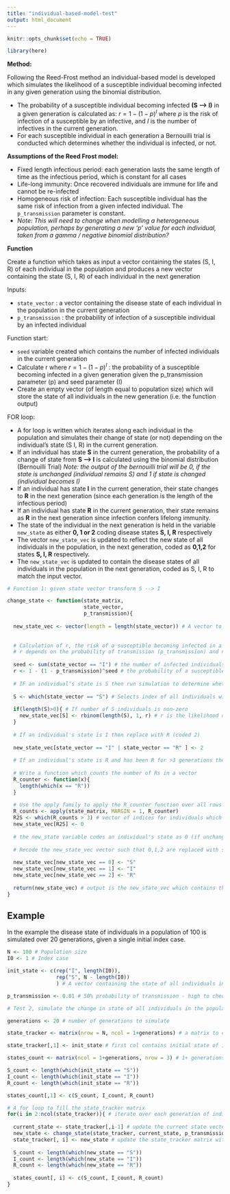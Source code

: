 ```yaml
---
title: "individual-based-model-test"
output: html_document
---
```


```r
knitr::opts_chunk$set(echo = TRUE)

library(here)
```

**Method:**

Following the Reed-Frost method an individual-based model is developed which simulates the likelihood of a susceptible individual becoming infected in any given generation using the binomial distribution. 

- The probability of a susceptible individual becoming infected **(S --> I)** in a given generation is calculated as: $r = 1-(1-p)^I$ where $p$ is the risk of infection of a susceptible by an infective, and $I$ is the number of infectives in the current generation. 
- For each susceptible individual in each generation a Bernouilli trial is conducted which determines whether the individual is infected, or not.


**Assumptions of the Reed Frost model:**  

- Fixed length infectious period: each generation lasts the same length of time as the infectious period, which is constant for all cases
- Life-long immunity: Once recovered individuals are immune for life and cannot be re-infected
- Homogeneous risk of infection: Each susceptible individual has the same risk of infection from a given infected individual. The `p_transmission` parameter is constant.  
- *Note: This will need to change when modelling a heterogeneous population, perhaps by generating a new 'p' value for each individual, taken from a gamma / negative binomial distribution?*


**Function**  

Create a function which takes as input a vector containing the states (S, I, R) of each individual in the population  and produces a new vector containing the state (S, I, R) of each individual in the next generation

Inputs:

- `state_vector` : a vector containing the disease state of each individual in the population in the current generation
- `p_transmission` : the probability of infection of a susceptible individual by an infected individual

Function start:

- `seed` variable created which contains the number of infected individuals in the current generation 
- Calculate r where $r = 1-(1-p)^I$ : the probability of a susceptible becoming infected in a given generation given the p_transmission parameter (p) and seed parameter (I)
- Create an empty vector (of length equal to population size) which will store the state of all individuals in the new generation (i.e. the function output)

FOR loop: 

- A for loop is written which iterates along each individual in the population and simulates their change of state (or not) depending on the individual's state (S I, R) in the current generation. 
- If an individual has state **S** in the current generation, the probability of a change of state from **S --> I** is calculated using the binomial distribution (Bernouilli Trial) *Note: the output of the bernouilli trial will be 0, if the state is unchanged (individual remains S) and 1 if state is changed (individual becomes I)*
- If an individual has state **I** in the current generation, their state changes to **R** in the next generation (since each generation is the length of the infectious period)
- If an individual has state **R** in the current generation, their state remains as **R** in the next generation since infection confers lifelong immunity.
- The state of the individual in the next generation is held in the variable `new_state` as either **0, 1 or 2** coding disease states **S, I, R** respectively
- The vector `new_state_vec` is updated to reflect the new state of all individuals in the population, in the next generation, coded as **0,1,2** for states **S, I, R** respectively.
- The `new_state_vec` is updated to contain the disease states of all individuals in the population in the next generation, coded as S, I, R to match the input vector.




```r

# Function 1: given state vector transform S --> I

change_state <- function(state_matrix,
                         state_vector, 
                         p_transmission){
  
  new_state_vec <- vector(length = length(state_vector)) # A vector to store the new disease states for all individuals in the population
  
  
  # Calculation of r, the risk of a susceptible becoming infected in a given generation
  # r depends on the probability of transmission (p_transmission) and number of infectives in the current generation (seed)
  
  seed <- sum(state_vector == "I") # the number of infected individuals in the current generation
  r <- 1 - (1 - p_transmission)^seed # the probability of a susceptible individual becoming infected in a given generation
  
  # IF an individual's state is S then run simulation to determine whether the individual becomes infected by a Bernouilli Trial (binomial distribution) with probability of infection, r. 
  
  S <- which(state_vector == "S") # Selects index of all individuals with state S
  
  if(length(S)>0){ # If number of S individuals is non-zero
    new_state_vec[S] <- rbinom(length(S), 1, r) # r is the likelihood of becoming infected, number of observations (n) = number of S state individuals, number of trials (size) = 1
  }
  
  # If an individual's state is I then replace with R (coded 2)
  
  new_state_vec[state_vector == "I" | state_vector == "R" ] <- 2
  
  # If an individual's state is R and has been R for >3 generations then replace with S (0)
  
  # Write a function which counts the number of Rs in a vector
  R_counter <- function(x){
    length(which(x == "R"))
  }
  
  # Use the apply family to apply the R_counter function over all rows of the state_matrix
  R_counts <- apply(state_matrix, MARGIN = 1, R_counter)
  R2S <- which(R_counts > 3) # vector of indices for individuals which have been recovered for more than 3 generations (number 3 is arbitrary)
  new_state_vec[R2S] <- 0
  
  # the new_state variable codes an individual's state as 0 (if unchanged, S) and 1 (if changed, I)
  
  # Recode the new_state_vec vector such that 0,1,2 are replaced with strings S, I, R, as in the input state_vector, for future useability (see example below)
  
  new_state_vec[new_state_vec == 0] <- "S"
  new_state_vec[new_state_vec == 1] <- "I"
  new_state_vec[new_state_vec == 2] <- "R"
  
  return(new_state_vec) # output is the new_state_vec which contains the state of all individuals in the new generation
}


```



## Example

In the example the disease state of individuals in a population of 100 is simulated over 20 generations, given a single initial index case.

```r


N <- 100 # Population size
I0 <- 1 # Index case

init_state <- c(rep("I", length(I0)), 
                rep("S", N - length(I0))
                ) # A vector containing the state of all individuals in the populationL: a single index case (I0) and the remaining all susceptible

p_transmission <- 0.01 # 50% probability of transmission - high to check functionality!

# Test 2, simulate the change in state of all individuals in the population over 20 generations, create a matrix to contain the state change.

generations <- 20 # number of generations to simulate

state_tracker <- matrix(nrow = N, ncol = 1+generations) # a matrix to contain the disease state of all individuals over 20 generations, ncol = 1 + generations with first col containing initial states

state_tracker[,1] <- init_state # first col contains initial state of individuals in population

states_count <- matrix(ncol = 1+generations, nrow = 3) # 1+ generations to account for first generation

S_count <- length(which(init_state == "S"))
I_count <- length(which(init_state == "I"))
R_count <- length(which(init_state == "R"))

states_count[,1] <- c(S_count, I_count, R_count)

# A for loop to fill the state_tracker matrix
for(i in 2:ncol(state_tracker)){ # iterate over each generation of individuals
  
  current_state <- state_tracker[,i-1] # update the current state vector to reflect the state in the current generation 
  new_state <- change_state(state_tracker, current_state, p_transmission) # use the change_state function to update the state of the individuals in the population, new_state is a vector containing disease states of all individuals in the new generation
  state_tracker[, i] <- new_state # update the state_tracker matrix with the new_state vector for the new generation
  
  S_count <- length(which(new_state == "S"))
  I_count <- length(which(new_state == "I"))
  R_count <- length(which(new_state == "R"))
  
  states_count[, i] <- c(S_count, I_count, R_count)
} 

```


